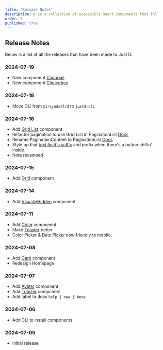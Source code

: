 ```yaml
---
title: "Release Notes"
description: D is a collection of accessible React components that follow made with React Aria Components.
order: 2
published: true
---
```


## Release Notes
Below is a list of all the releases that have been made to Just D.

### 2024-07-19
- New component [Caoursel](/docs/components/collections/carousel)
- New component [Choicebox](/docs/components/forms/choicebox)

### 2024-07-18
- Move CLI from `@irsyadadl/d` to `justd-cli`

### 2024-07-16
- Add [Grid List](/docs/components/collections/grid-list) component
- Refactor pagination to use Grid List in PaginationList [Docs](/docs/components/navigation/pagination)
- Rename PaginationContent to PaginationList [Docs](/docs/components/navigation/pagination)
- Style up that [text field's suffix](/docs/components/forms/text-field#suffix-with-button) and prefix when there's a button chillin' inside.
- Note revamped

### 2024-07-15
- Add [Grid](/docs/components/surfaces/grid) component

### 2024-07-14
- Add [VisuallyHidden](/docs/components/utilities/visually-hidden) component

### 2024-07-11
- Add [Color](/docs/components/colors/color-picker) component
- Make [Toaster](/docs/components/statuses/toaster) better
- Color Picker & Date Picker now friendly to mobile.

### 2024-07-08
- Add [Card](/docs/components/surfaces/card) component
- Redesign Homepage

### 2024-07-07
- Add [Avatar](/docs/components/media/avatar) component
- Add [Toaster](/docs/components/statuses/toaster) component
- Add label to docs `help | new | beta`

### 2024-07-06
- Add [CLI](/docs/getting-started/installation#cli) to install components

### 2024-07-05
- Initial release
